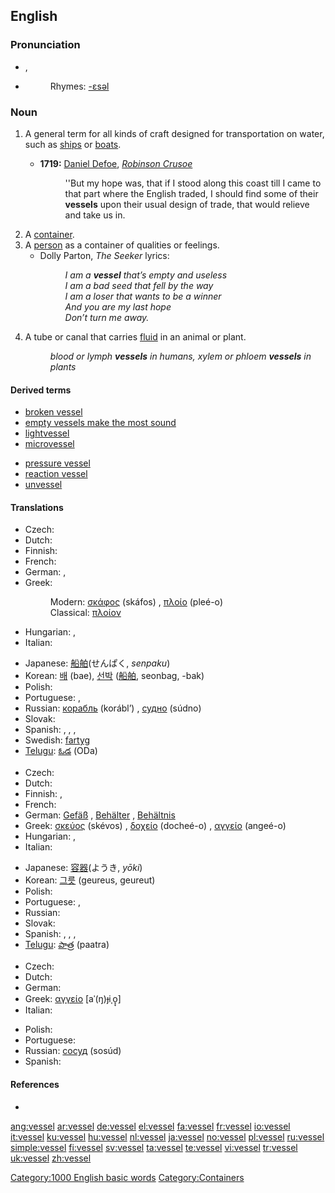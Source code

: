 ==English==

===Pronunciation===
* {{IPA|/ˈves.əl/}}, {{SAMPA|/"ves.@l/}}
* {{audio|en-us-vessel.ogg|Audio (US)}}
*: Rhymes: [[Rhymes:English:-ɛsəl|-ɛsəl]]

===Noun===
{{en-noun}}

# {{nautical}} A general term for all kinds of craft designed for transportation on water, such as [[ship]]s or [[boat]]s.
#* '''1719:''' [[w:Daniel Defoe|Daniel Defoe]], ''[[w:Robinson Crusoe|Robinson Crusoe]]''
#*: ''But my hope was, that if I stood along this coast till I came to that part where the English traded, I should find some of their '''vessels''' upon their usual design of trade, that would relieve and take us in.
# A [[container]].
# A [[person]] as a container of qualities or feelings.
#* Dolly Parton, ''The Seeker'' lyrics:
#*: ''I am a '''vessel''' that’s empty and useless'' <BR />''I am a bad seed that fell by the way''<BR />''I am a loser that wants to be a winner''<BR />''And you are my last hope''<BR />''Don’t turn me away.''
# {{biology}} A tube or canal that carries [[fluid]] in an animal or plant.
#: ''blood or lymph '''vessels''' in humans, xylem or phloem '''vessels''' in plants''

====Derived terms====
{{top3}}
* [[broken vessel]]
* [[empty vessels make the most sound]]
* [[lightvessel]]
* [[microvessel]]
{{mid3}}
* [[pressure vessel]]
* [[reaction vessel]]
* [[unvessel]]
{{bottom3}}

====Translations====
{{trans-top|craft}}
* Czech: {{t+|cs|loď|f}}
* Dutch: {{t+|nl|vaartuig|n}}
* Finnish: {{t+|fi|alus}}
* French: {{t+|fr|vaisseau|m}}
* German: {{t+|de|Schiff}}, {{t+|de|Boot|n}}
* Greek:
*: Modern: [[σκάφος]] (skáfos) {{n}}, [[πλοίο]] (pleé-o) {{n}}
*: Classical: [[πλοίον]]
* Hungarian: {{t|hu|vízi jármű}}, {{t+|hu|hajó}}
* Italian: {{t+|it|vascello|m}}
{{trans-mid}}
* Japanese: [[船舶]](せんぱく, ''senpaku'')
* Korean: [[배]] (bae), [[선박]] ([[船舶]], seonbag, -bak)
* Polish: {{t+|pl|statek|m}}
* Portuguese: {{t+|pt|barco|m}}, {{t+|pt|navio|m}}
* Russian: [[корабль]] (korábl’) {{m}}, [[судно]] (súdno) {{m}}
* Slovak: {{t-|sk|loď|f}}
* Spanish: {{t+|es|navío|m}}, {{t+|es|embarcación|f}}, {{t+|es|buque|m}}, {{t+|es|barco|m}}
* Swedish: [[fartyg]]
* [[Telugu]]: [[ఓడ]] (ODa)
{{trans-bottom}}

{{trans-top|container}}
* Czech: {{t-|cs|nádoba|f}}
* Dutch: {{t+|nl|vat|n}}
* Finnish: {{t+|fi|astia}}, {{t-|fi|säiliö}}
* French: {{t+|fr|recipient|m|alt=récipient}}
* German: [[Gefäß]] {{n}}, [[Behälter]] {{m}}, [[Behältnis]] {{n}}
* Greek: [[σκεύος]] (skévos) {{n}}, [[δοχείο]] (docheé-o) {{n}}, [[αγγείο]] (angeé-o) {{n}}
* Hungarian: {{t+|hu|edény}}, {{t+|hu|tál}}
* Italian: {{t+|it|recipiente|m}}
{{trans-mid}}
* Japanese: [[容器]](ようき, ''yōki'')
* Korean: [[그릇]] (geureus, geureut)
* Polish: {{t+|pl|naczynie|n}}
* Portuguese: {{t+|pt|vasilha|f}}, {{t+|pt|vaso|m}}
* Russian: {{t+|ru|сосуд|m|tr=sosúd|sc=Cyrl}}
* Slovak: {{t-|sk|nádoba|f}}
* Spanish: {{t+|es|recipiente|m}}, {{t-|es|receptáculo|m}}, {{t+|es|vaso|m}}, {{t+|es|vasija|f}}
* [[Telugu]]: [[పాత్ర]] (paatra)
{{trans-bottom}}

{{trans-top|tube or canal that carries fluid in an animal or plant}}
* Czech: {{t-|cs|céva|f}}
* Dutch: {{t+|nl|vat|n}}
* German: {{t+|de|Gefäß|n}}
* Greek: [[αγγείο]] [aˈ(ŋ)ɟiˌo̞̞] {{n}}
* Italian: {{t+|it|vaso|m}}
{{trans-mid}}
* Polish: {{t+|pl|naczynie|n}}
* Portuguese: {{t+|pt|vaso|m}}
* Russian: [[сосуд]] (sosúd) {{m}}
* Spanish: {{t+|es|canal|m}}
{{trans-bottom}}

====References====
* {{R:Webster NCD 1974}}

[[Category:1000 English basic words]]
[[Category:Containers]]

[[ang:vessel]]
[[ar:vessel]]
[[de:vessel]]
[[el:vessel]]
[[fa:vessel]]
[[fr:vessel]]
[[io:vessel]]
[[it:vessel]]
[[ku:vessel]]
[[hu:vessel]]
[[nl:vessel]]
[[ja:vessel]]
[[no:vessel]]
[[pl:vessel]]
[[ru:vessel]]
[[simple:vessel]]
[[fi:vessel]]
[[sv:vessel]]
[[ta:vessel]]
[[te:vessel]]
[[vi:vessel]]
[[tr:vessel]]
[[uk:vessel]]
[[zh:vessel]]